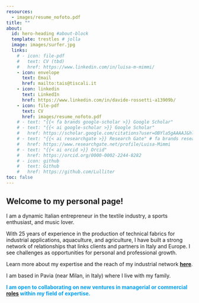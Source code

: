 ```yaml
---
resources:
  - images/resume_nofoto.pdf
title: ""
about:
  id: hero-heading #about-block 
  template: trestles # jolla
  image: images/surfer.jpg
  links:
    # - icon: file-pdf
    #   text: CV (tbd)
    #   href: https://www.linkedin.com/in/luisa-m-mimmi/  
    - icon: envelope
      text: Email
      href: mailto:tais@tiscali.it
    - icon: linkedin
      text: LinkedIn
      href: https://www.linkedin.com/in/davide-rossetti-a13909b/
    - icon: file-pdf
      text: CV
      href: images/resume_nofoto.pdf         
    # - text: "{{< fa brands google-scholar >}} Google Scholar"
    # - text: "{{< ai google-scholar >}} Google Scholar"
    #   href: https://scholar.google.com/citations?user=OBYla5gAAAAJ&hl=en&oi=ao
    # - text: "{{< ai researchgate >}} Research Gate" # fa brands researchgate
    #   href: https://www.researchgate.net/profile/Luisa-Mimmi
    # - text: "{{< ai orcid >}} Orcid"
    #   href: https://orcid.org/0000-0002-2244-8282
    # - icon: github
    #   text: Github
    #   href: https://github.com/Lulliter
toc: false
---
```

<!-- [*Website under construction...*]{style="color:#A14155; font-size: 1.5em;"} -->

<!-- ESEMPI  -->

<!-- + https://bensoltoff.com/about/  -->
<!-- + https://albert-rapp.de/ -->
<!-- https://tanyaviz.com/about/ -->

::: {#hero-heading}

## Welcome to my personal page!

I am a dynamic Italian entrepreneur in the textile industry, a sports enthusiast, and music lover.   

With 25 years of experience in the production of technical fabrics for industrial applications, aquaculture, and agriculture, I have built a strong network of relationships that links clients and partners in Italy and Europe. I see challenges as opportunities for personal and professional growth.

Learn more about my expertise and the reach of my industrial network [**here**](https://daviderossetti.net/network/).

I am based in Pavia (near Milan, in Italy) where I live with my family.  

[I am open to collaborating on new ventures in managerial or commercial [**roles**](https://daviderossetti.net/services) within my field of expertise.]{style="color: #009ff5; font-weight: bold; height:75%"}
<!-- If you want to work with me as a collaborator, supervisor, instructor, or public speaker, drop me a message: -->

:::
